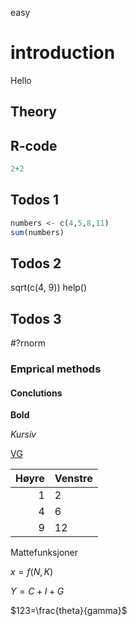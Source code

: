 easy

# introduction
Hello

## Theory

## R-code
```r
2+2

```

## Todos 1
```r
numbers <- c(4,5,8,11)
sum(numbers)
```



## Todos 2
sqrt(c(4, 9))
help()


## Todos 3
#?rnorm






### Emprical methods


#### Conclutions

**Bold**

*Kursiv*

[VG](https://www.vg.no/)

|Høyre|Venstre|
|-----:|:-----|
|1|      2|
|4|6|
|9|12|


Mattefunksjoner

$x=f(N,K)$

$Y=C+I+G$

$123=\frac{theta}{gamma}$
